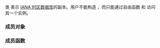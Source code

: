 {{cpp/chrono/title|1=tzdb}}
{{cpp/chrono/tzdb/navbar}}
{{dcl begin}}
{{dcl header|chrono}}
{{dcl|since=c++20|1=
struct tzdb;
}}
{{dcl end}}
类 {{tt|tzdb}} 表示 [https://www.iana.org/time-zones IANA 时区数据库]的副本。用户不能构造 {{tt|tzdb}}，而只能通过自由函数 {{lc|std::chrono::get_tzdb_list}} 和 {{lc|std::chrono::get_tzdb}} 访问其一个实例。

=== 成员对象 ===
{{dsc begin}}
{{dsc hitem |成员对象|描述}}
{{dsc | {{tt|version}} |含数据库版本的 {{lc|std::string}}}}
{{dsc | {{tt|zones}} |含时区描述的已排序 {{c|std::vector&lt;std::chrono::time_zone&gt;}}}}
{{dsc | {{tt|links}} |含时区替用名描述（链接）的已排序 {{c|std::vector&lt;std::chrono::time_zone_link&gt;}}}}
{{dsc | {{tt|leap_seconds}} |含闰秒描述的已排序 {{c|std::vector&lt;std::chrono::leap_second&gt;}}}}
{{dsc end}}

=== 成员函数 ===
{{dsc begin}}
{{dsc inc|cpp/chrono/tzdb/dsc locate_zone}}
{{dsc inc|cpp/chrono/tzdb/dsc current_zone}}
{{dsc end}}

{{langlinks|en|es|ja|ru}}
